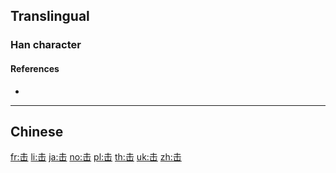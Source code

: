 {{also|擊|缶}}
==Translingual==
{{Han simplified forms|擊|撃|击}}

===Han character===
{{Han char|rn=17|rad=凵|as=03|sn=5|four=5077|canj=QU|ids=⿱⿻二丨凵,⿻二山,⿱土山}}

====References====
* {{Han ref|kx=0135.121|hdz=10307.030|uh=51FB|ud=20987}}

----

==Chinese==
{{zh-see|擊}}

[[fr:击]]
[[li:击]]
[[ja:击]]
[[no:击]]
[[pl:击]]
[[th:击]]
[[uk:击]]
[[zh:击]]